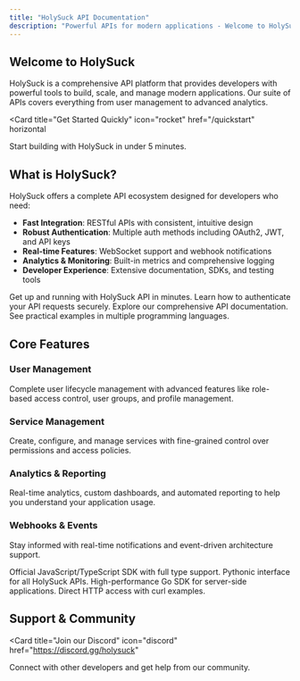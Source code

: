 ```yaml
---
title: "HolySuck API Documentation"
description: "Powerful APIs for modern applications - Welcome to HolySuck"
---
```


## Welcome to HolySuck

HolySuck is a comprehensive API platform that provides developers with powerful tools to build, scale, and manage modern applications. Our suite of APIs covers everything from user management to advanced analytics.

<Card
  title="Get Started Quickly"
  icon="rocket"
  href="/quickstart"
  horizontal
>
  Start building with HolySuck in under 5 minutes.
</Card>

## What is HolySuck?

HolySuck offers a complete API ecosystem designed for developers who need:

- **Fast Integration**: RESTful APIs with consistent, intuitive design
- **Robust Authentication**: Multiple auth methods including OAuth2, JWT, and API keys
- **Real-time Features**: WebSocket support and webhook notifications
- **Analytics & Monitoring**: Built-in metrics and comprehensive logging
- **Developer Experience**: Extensive documentation, SDKs, and testing tools

<Columns cols={2}>
  <Card
    title="Quick Start"
    icon="play"
    href="/quickstart"
  >
    Get up and running with HolySuck API in minutes.
  </Card>
  <Card
    title="Authentication"
    icon="shield-halved"
    href="/authentication"
  >
    Learn how to authenticate your API requests securely.
  </Card>
  <Card
    title="API Reference"
    icon="terminal"
    href="/api-reference/auth/login"
  >
    Explore our comprehensive API documentation.
  </Card>
  <Card
    title="Code Examples"
    icon="code"
    href="/examples/quick-start"
  >
    See practical examples in multiple programming languages.
  </Card>
</Columns>

## Core Features

### User Management
Complete user lifecycle management with advanced features like role-based access control, user groups, and profile management.

### Service Management
Create, configure, and manage services with fine-grained control over permissions and access policies.

### Analytics & Reporting
Real-time analytics, custom dashboards, and automated reporting to help you understand your application usage.

### Webhooks & Events
Stay informed with real-time notifications and event-driven architecture support.

<Columns cols={2}>
  <Card
    title="JavaScript SDK"
    icon="js"
    href="/sdks/javascript"
  >
    Official JavaScript/TypeScript SDK with full type support.
  </Card>
  <Card
    title="Python SDK"
    icon="python"
    href="/sdks/python"
  >
    Pythonic interface for all HolySuck APIs.
  </Card>
  <Card
    title="Go SDK"
    icon="golang"
    href="/sdks/go"
  >
    High-performance Go SDK for server-side applications.
  </Card>
  <Card
    title="REST API"
    icon="globe"
    href="/sdks/curl"
  >
    Direct HTTP access with curl examples.
  </Card>
</Columns>

## Support & Community

<Card
  title="Join our Discord"
  icon="discord"
  href="https://discord.gg/holysuck"
>
  Connect with other developers and get help from our community.
</Card>
